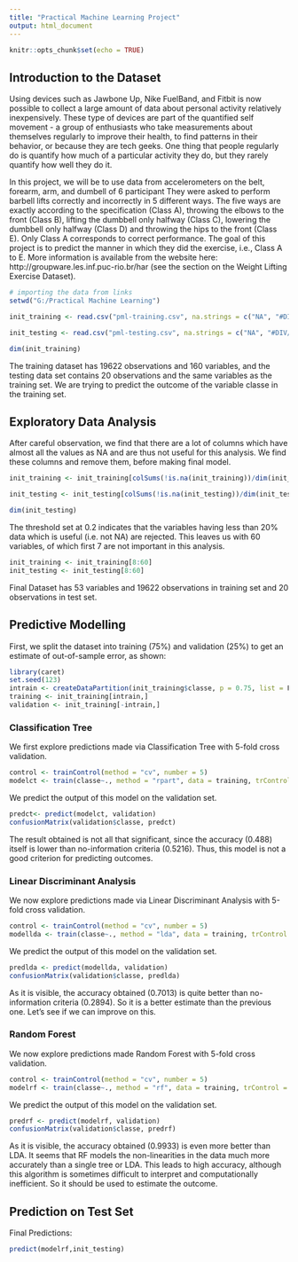 ---
title: "Practical Machine Learning Project"
output: html_document
---

```{r setup, include=FALSE}
knitr::opts_chunk$set(echo = TRUE)
```

## Introduction to the Dataset

Using devices such as Jawbone Up, Nike FuelBand, and Fitbit is now possible to collect a large amount of data about personal activity relatively inexpensively. These type of devices are part of the quantified self movement - a group of enthusiasts who take measurements about themselves regularly to improve their health, to find patterns in their behavior, or because they are tech geeks. One thing that people regularly do is quantify how much of a particular activity they do, but they rarely quantify how well they do it.

In this project, we will be to use data from accelerometers on the belt, forearm, arm, and dumbell of 6 participant They were asked to perform barbell lifts correctly and incorrectly in 5 different ways. The five ways are exactly according to the specification (Class A), throwing the elbows to the front (Class B), lifting the dumbbell only halfway (Class C), lowering the dumbbell only halfway (Class D) and throwing the hips to the front (Class E). Only Class A corresponds to correct performance. The goal of this project is to predict the manner in which they did the exercise, i.e., Class A to E. More information is available from the website here: http://groupware.les.inf.puc-rio.br/har (see the section on the Weight Lifting Exercise Dataset).


```{r}
# importing the data from links
setwd("G:/Practical Machine Learning")

init_training <- read.csv("pml-training.csv", na.strings = c("NA", "#DIV/0!", ""), header = TRUE)

init_testing <- read.csv("pml-testing.csv", na.strings = c("NA", "#DIV/0!", ""), header = TRUE)

dim(init_training)
```
The training dataset has 19622 observations and 160 variables, and the testing data set contains 20 observations and the same variables as the training set. We are trying to predict the outcome of the variable classe in the training set.

## Exploratory Data Analysis

After careful observation, we find that there are a lot of columns which have almost all the values as NA and are thus not useful for this analysis. We find these columns and remove them, before making final model.

```{r}
init_training <- init_training[colSums(!is.na(init_training))/dim(init_training)[1] > 0.2]

init_testing <- init_testing[colSums(!is.na(init_testing))/dim(init_testing)[1] > 0.2]

dim(init_testing)
```

The threshold set at 0.2 indicates that the variables having less than 20% data which is useful (i.e. not NA) are rejected. This leaves us with 60 variables, of which first 7 are not important in this analysis.

```{r}
init_training <- init_training[8:60]
init_testing <- init_testing[8:60]
```

Final Dataset has 53 variables and 19622 observations in training set and 20 observations in test set.

## Predictive Modelling

First, we split the dataset into training (75%) and validation (25%) to get an estimate of out-of-sample error, as shown:

```{r}
library(caret)
set.seed(123)
intrain <- createDataPartition(init_training$classe, p = 0.75, list = F)
training <- init_training[intrain,]
validation <- init_training[-intrain,]
```

### Classification Tree

We first explore predictions made via Classification Tree with 5-fold cross validation.

```{r}
control <- trainControl(method = "cv", number = 5)
modelct <- train(classe~., method = "rpart", data = training, trControl = control)
```

We predict the output of this model on the validation set.

```{r}
predct<- predict(modelct, validation)
confusionMatrix(validation$classe, predct)
```

The result obtained is not all that significant, since the accuracy (0.488) itself is lower than no-information criteria (0.5216). Thus, this model is not a good criterion for predicting outcomes.

### Linear Discriminant Analysis

We now explore predictions made via Linear Discriminant Analysis with 5-fold cross validation.

```{r}
control <- trainControl(method = "cv", number = 5)
modellda <- train(classe~., method = "lda", data = training, trControl = control)
```

We predict the output of this model on the validation set.

```{r}
predlda <- predict(modellda, validation)
confusionMatrix(validation$classe, predlda)
```

As it is visible, the accuracy obtained (0.7013) is quite better than no-information criteria (0.2894). So it is a better estimate than the previous one. Let's see if we can improve on this.

### Random Forest

We now explore predictions made Random Forest with 5-fold cross validation.

```{r}
control <- trainControl(method = "cv", number = 5)
modelrf <- train(classe~., method = "rf", data = training, trControl = control)
```

We predict the output of this model on the validation set.

```{r}
predrf <- predict(modelrf, validation)
confusionMatrix(validation$classe, predrf)
```

As it is visible, the accuracy obtained (0.9933) is even more better than LDA. It seems that RF models the non-linearities in the data much more accurately than a single tree or LDA. This leads to high accuracy, although this algorithm is sometimes difficult to interpret and computationally inefficient. So it should be used to estimate the outcome.

## Prediction on Test Set

Final Predictions:

```{r}
predict(modelrf,init_testing)
```
